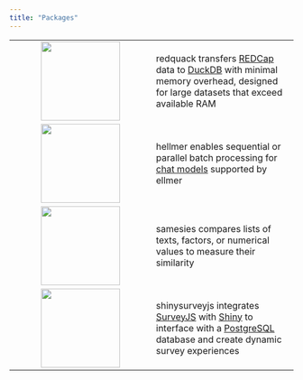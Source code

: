 ```yaml
---
title: "Packages"
---
```


|  |  |
|:--:|----|
| ![](media/redquack-hex.png){width="140"} | redquack transfers [REDCap](https://project-redcap.org) data to [DuckDB](https://duckdb.org) with minimal memory overhead, designed for large datasets that exceed available RAM |
| ![](media/hellmer-hex.png){width="140"} | hellmer enables sequential or parallel batch processing for [chat models](#0) supported by ellmer |
| [![](media/samesies-hex.png){width="140"}](https://github.com/dylanpieper/samesies) | samesies compares lists of texts, factors, or numerical values to measure their similarity |
| [![](media/SSJS-Hex.svg){width="140"}](https://github.com/dylanpieper/shinysurveyjs) | shinysurveyjs integrates [SurveyJS](https://surveyjs.io/) with [Shiny](#0) to interface with a [PostgreSQL](#0) database and create dynamic survey experiences |
